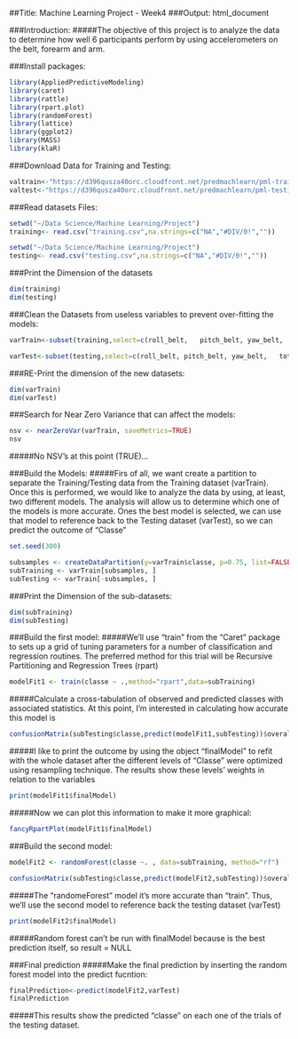 ##Title: Machine Learning Project - Week4
###Output: html_document

###Introduction:
#####The objective of this project is to analyze the data to determine how well 6 participants perform by using accelerometers on the belt, forearm and arm.   

###Install packages:

```{r}
library(AppliedPredictiveModeling)
library(caret)
library(rattle)
library(rpart.plot)
library(randomForest)
library(lattice)
library(ggplot2)
library(MASS)
library(klaR)
```

###Download Data for Training and Testing:

```{r}
valtrain<-"https://d396qusza40orc.cloudfront.net/predmachlearn/pml-training.csv"
valtest<-"https://d396qusza40orc.cloudfront.net/predmachlearn/pml-testing.csv"
```

###Read datasets Files: 

```{r}
setwd("~/Data Science/Machine Learning/Project")
training<- read.csv("training.csv",na.strings=c("NA","#DIV/0!",""))
```


```{r}
setwd("~/Data Science/Machine Learning/Project")
testing<- read.csv("testing.csv",na.strings=c("NA","#DIV/0!",""))
```

###Print the Dimension of the datasets

```{r}
dim(training)
dim(testing)
```

###Clean the Datasets from useless variables to prevent over-fitting the models:

```{r}
varTrain<-subset(training,select=c(roll_belt,	pitch_belt,	yaw_belt,	total_accel_belt,	gyros_belt_x,	gyros_belt_y,	gyros_belt_z,	accel_belt_x,	accel_belt_y,	accel_belt_z,	magnet_belt_x,	magnet_belt_y,	magnet_belt_z,	roll_arm,	pitch_arm,	yaw_arm,	total_accel_arm,	gyros_arm_x,	gyros_arm_y,	gyros_arm_z,	accel_arm_x,	accel_arm_y,	accel_arm_z,	magnet_arm_x,	magnet_arm_y,	magnet_arm_z,	roll_dumbbell,	pitch_dumbbell,	yaw_dumbbell,	total_accel_dumbbell,	gyros_dumbbell_x,	gyros_dumbbell_y,	gyros_dumbbell_z,	accel_dumbbell_x,	accel_dumbbell_y,	accel_dumbbell_z,	magnet_dumbbell_x,	magnet_dumbbell_y,	magnet_dumbbell_z,	roll_forearm,	pitch_forearm,	yaw_forearm,	total_accel_forearm,	gyros_forearm_x,	gyros_forearm_y,	gyros_forearm_z,	accel_forearm_x,	accel_forearm_y,	accel_forearm_z,	magnet_forearm_x,	magnet_forearm_y,	magnet_forearm_z,classe))

```

```{r}
varTest<-subset(testing,select=c(roll_belt,	pitch_belt,	yaw_belt,	total_accel_belt,	gyros_belt_x,	gyros_belt_y,	gyros_belt_z,	accel_belt_x,	accel_belt_y,	accel_belt_z,	magnet_belt_x,	magnet_belt_y,	magnet_belt_z,	roll_arm,	pitch_arm,	yaw_arm,	total_accel_arm,	gyros_arm_x,	gyros_arm_y,	gyros_arm_z,	accel_arm_x,	accel_arm_y,	accel_arm_z,	magnet_arm_x,	magnet_arm_y,	magnet_arm_z,	roll_dumbbell,	pitch_dumbbell,	yaw_dumbbell,	total_accel_dumbbell,	gyros_dumbbell_x,	gyros_dumbbell_y,	gyros_dumbbell_z,	accel_dumbbell_x,	accel_dumbbell_y,	accel_dumbbell_z,	magnet_dumbbell_x,	magnet_dumbbell_y,	magnet_dumbbell_z,	roll_forearm,	pitch_forearm,	yaw_forearm,	total_accel_forearm,	gyros_forearm_x,	gyros_forearm_y,	gyros_forearm_z,	accel_forearm_x,	accel_forearm_y,	accel_forearm_z,	magnet_forearm_x,	magnet_forearm_y,	magnet_forearm_z,problem_id))

```

###RE-Print the dimension of the new datasets:

```{r}
dim(varTrain)
dim(varTest)
```

###Search for Near Zero Variance that can affect the models:

```{r}
nsv <- nearZeroVar(varTrain, saveMetrics=TRUE)
nsv
```

#####No NSV's at this point (TRUE)...

###Build the Models:
#####Firs of all, we want create a partition to separate the Training/Testing data from the Training dataset (varTrain). Once this is performed, we would like to analyze the data by using, at least, two different models. The analysis will allow us to determine which one of the models is more accurate. Ones the best model is selected, we can use that model to reference back to the Testing dataset (varTest), so we can predict the outcome of "Classe" 

```{r}
set.seed(300)
```

```{r}
subsamples <- createDataPartition(y=varTrain$classe, p=0.75, list=FALSE)
subTraining <- varTrain[subsamples, ] 
subTesting <- varTrain[-subsamples, ]
```

###Print the Dimension of the sub-datasets:

```{r}
dim(subTraining)
dim(subTesting)
```

###Build the first model:
#####We'll use "train" from the "Caret" package to sets up a grid of tuning parameters for a number of classification and regression routines. The preferred method for this trial will be Recursive Partitioning and Regression Trees (rpart) 

```{r}
modelFit1 <- train(classe ~ .,method="rpart",data=subTraining)
```

#####Calculate a cross-tabulation of observed and predicted classes with associated statistics. At this point, I'm interested in calculating how accurate this model is 
```{r}
confusionMatrix(subTesting$classe,predict(modelFit1,subTesting))$overall[1]
```

#####I like to print the outcome by using the object "finalModel" to refit with the whole dataset after the different levels of "Classe" were optimized using resampling technique. The results show these levels' weights in relation to the variables 

```{r}
print(modelFit1$finalModel)
```

#####Now we can plot this information to make it more graphical:

```{r}
fancyRpartPlot(modelFit1$finalModel)
```

###Build the second model:

```{r}
modelFit2 <- randomForest(classe ~. , data=subTraining, method="rf")
```

```{r}
confusionMatrix(subTesting$classe,predict(modelFit2,subTesting))$overall[1]

```

#####The "randomeForest" model it's more accurate than "train". Thus, we'll use the second model to reference back the testing dataset (varTest)

```{r}
print(modelFit2$finalModel)
```

#####Random forest can't be run with finalModel because is the best prediction itself, so result = NULL

###Final prediction
#####Make the final prediction by inserting the random forest model into the predict fucntion:
```{r}
finalPrediction<-predict(modelFit2,varTest)
finalPrediction
```

#####This results show the predicted "classe" on each one of the trials of the testing dataset.

